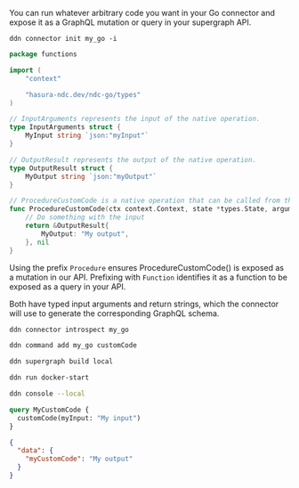 You can run whatever arbitrary code you want in your Go connector and expose it as a GraphQL mutation or query in your
supergraph API.

```ddn title="Initialize a new connector and select hasura/go from the list:"
ddn connector init my_go -i
```

```go title="Replace the functions.go contents with your own custom code:"
package functions

import (
	"context"

	"hasura-ndc.dev/ndc-go/types"
)

// InputArguments represents the input of the native operation.
type InputArguments struct {
	MyInput string `json:"myInput"`
}

// OutputResult represents the output of the native operation.
type OutputResult struct {
	MyOutput string `json:"myOutput"`
}

// ProcedureCustomCode is a native operation that can be called from the API.
func ProcedureCustomCode(ctx context.Context, state *types.State, arguments *InputArguments) (*OutputResult, error) {
	// Do something with the input
	return &OutputResult{
		MyOutput: "My output",
	}, nil
}
```

Using the prefix `Procedure` ensures ProcedureCustomCode() is exposed as a mutation in our API. Prefixing with
`Function` identifies it as a function to be exposed as a query in your API.

Both have typed input arguments and return strings, which the connector will use to generate the corresponding GraphQL
schema.

```bash title="Introspect the connector:"
ddn connector introspect my_go
```

```bash title="Track the function:"
ddn command add my_go customCode
```

```bash title="Create a new build:"
ddn supergraph build local
```

```bash title="Start your services:"
ddn run docker-start
```

```bash title="Open your development console:"
ddn console --local
```

```graphql title="You can now query your native operation:"
query MyCustomCode {
  customCode(myInput: "My input")
}
```

```json title="You will see a response like this:"
{
  "data": {
    "myCustomCode": "My output"
  }
}
```
